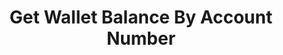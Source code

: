 ---
openapi: /openapi.json GET /balances/accounts/{accountNumber}/sub-balances
title: Get Wallet Balance By Account Number
description: Retrieves account balance details for all direct wallets of the specified main account in both NGN and GHS.
---